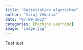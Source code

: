 ```yaml
---
title: "Optimization algorithms"
author: "Viraj Vekaria"
date: "07-09-2023"
categories: [Machine Learning]
image: "image.jpg"
---
```


Test test